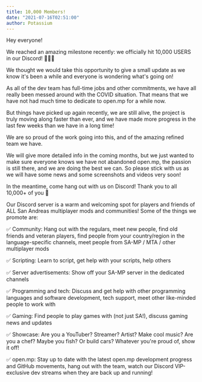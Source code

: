 ```yaml
---
title: 10,000 Members!
date: "2021-07-16T02:51:00"
author: Potassium
---
```


Hey everyone!

We reached an amazing milestone recently: we officially hit 10,000 USERS in our Discord! 🥳🔟🥳

We thought we would take this opportunity to give a small update as we know it's been a while and everyone is wondering what's going on!

As all of the dev team has full-time jobs and other commitments, we have all really been messed around with the COVID situation. That means that we have not had much time to dedicate to open.mp for a while now. 

But things have picked up again recently, we are still alive, the project is truly moving along faster than ever, and we have made more progress in the last few weeks than we have in a long time! 

We are so proud of the work going into this, and of the amazing refined team we have. 

We will give more detailed info in the coming months, but we just wanted to make sure everyone knows we have not abandoned open.mp, the passion is still there, and we are doing the best we can. So please stick with us as we will have some news and some screenshots and videos very soon!

In the meantime, come hang out with us on Discord! Thank you to all 10,000+ of you 🥰

Our Discord server is a warm and welcoming spot for players and friends of ALL San Andreas multiplayer mods and communities! Some of the things we promote are:

✅ Community: Hang out with the regulars, meet new people, find old friends and veteran players, find people from your country/region in the language-specific channels, meet people from SA-MP / MTA / other multiplayer mods

✅ Scripting: Learn to script, get help with your scripts, help others

✅ Server advertisements: Show off your SA-MP server in the dedicated channels

✅ Programming and tech: Discuss and get help with other programming languages and software development, tech support, meet other like-minded people to work with

✅ Gaming: Find people to play games with (not just SA!), discuss gaming news and updates

✅ Showcase: Are you a YouTuber? Streamer? Artist? Make cool music? Are you a chef? Maybe you fish? Or build cars? Whatever you're proud of, show it off!

✅ open.mp: Stay up to date with the latest open.mp development progress and GitHub movements, hang out with the team, watch our Discord VIP-exclusive dev streams when they are back up and running!

